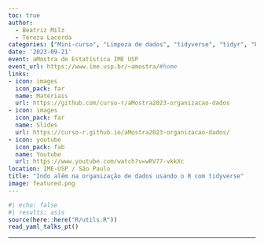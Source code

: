 ```yaml
---
toc: true
author:
  - Beatriz Milz
  - Tereza Lacerda
categories: ["Mini-curso", "Limpeza de dados", "tidyverse", "tidyr", "Português"]
date: '2023-09-21'
event: aMostra de Estatística IME USP
event_url: https://www.ime.usp.br/~amostra/#home
links:
- icon: images
  icon_pack: far
  name: Materiais
  url: https://github.com/curso-r/aMostra2023-organizacao-dados
- icon: images
  icon_pack: far
  name: Slides
  url: https://curso-r.github.io/aMostra2023-organizacao-dados/
- icon: youtube
  icon_pack: fab
  name: Youtube
  url: https://www.youtube.com/watch?v=wRV77-vkkXc
location: IME-USP / São Paulo
title: "Indo além na organização de dados usando o R com tidyverse"
image: featured.png
---
```


```r
#| echo: false
#| results: asis
source(here::here("R/utils.R"))
read_yaml_talks_pt()
```

------------------------------------------------------------------------
